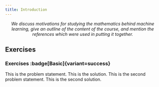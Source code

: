 ```yaml
---
title: Introduction
---
```




<div style="text-align: center"><em>
	We discuss motivations for studying the mathematics behind machine learning, give an outline of the content of the course, and mention the references which were used in putting it together.
</em></div>

## Exercises
### Exercises :badge[Basic]{variant=success}
<Tabs>
	<TabItem label="Problem">
	This is the problem statement.
	</TabItem>
	<TabItem label="Solution">
		This is the solution.
	</TabItem>
</Tabs>

<Tabs>
	<TabItem label="Problem">
	This is the second problem statement.
	</TabItem>
	<TabItem label="Solution">
		This is the second solution.
	</TabItem>
</Tabs>


